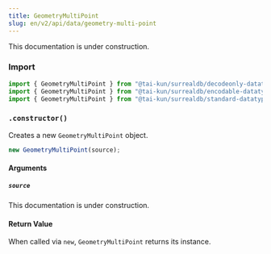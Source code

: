 ```yaml
---
title: GeometryMultiPoint
slug: en/v2/api/data/geometry-multi-point
---
```



This documentation is under construction.

### Import

```ts
import { GeometryMultiPoint } from "@tai-kun/surrealdb/decodeonly-datatypes";
import { GeometryMultiPoint } from "@tai-kun/surrealdb/encodable-datatypes";
import { GeometryMultiPoint } from "@tai-kun/surrealdb/standard-datatypes";
```

### `.constructor()`

Creates a new `GeometryMultiPoint` object.

```ts
new GeometryMultiPoint(source);
```

#### Arguments

##### `source`

This documentation is under construction.

#### Return Value

When called via `new`, `GeometryMultiPoint` returns its instance.
